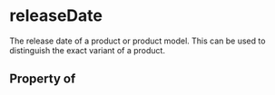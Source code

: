   

# releaseDate

The release date of a product or product model. This can be used to distinguish the exact variant of a product.

## Property of



